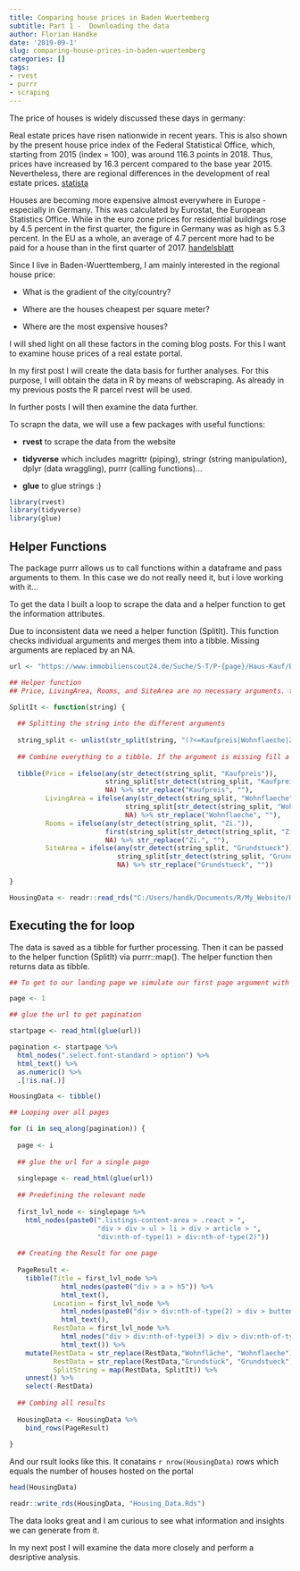 ```yaml
---
title: Comparing house prices in Baden Wuertemberg
subtitle: Part 1 -  Downloading the data
author: Florian Handke
date: '2019-09-1'
slug: comparing-house-prices-in-baden-wuertemberg
categories: []
tags:
- rvest
- purrr
- scraping
---
```


The price of houses is widely discussed these days in germany:

Real estate prices have risen nationwide in recent years. This is also shown by the present house price index of the Federal Statistical Office, which, starting from 2015 (index = 100), was around 116.3 points in 2018. Thus, prices have increased by 16.3 percent compared to the base year 2015. Nevertheless, there are regional differences in the development of real estate prices. [statista](https://de.statista.com/statistik/daten/studie/70265/umfrage/haeuserpreisindex-in-deutschland-seit-2000/)

Houses are becoming more expensive almost everywhere in Europe - especially in Germany. This was calculated by Eurostat, the European Statistics Office. While in the euro zone prices for residential buildings rose by 4.5 percent in the first quarter, the figure in Germany was as high as 5.3 percent. In the EU as a whole, an average of 4.7 percent more had to be paid for a house than in the first quarter of 2017.
[handelsblatt](https://www.handelsblatt.com/finanzen/immobilien/europaeischer-vergleich-hauspreise-in-deutschland-ueberdurchschnittlich-stark-gestiegen/22788824.html?ticket=ST-6190196-5Wioef2UO3o6HZwheSC6-ap1)

Since I live in Baden-Wuerttemberg, I am mainly interested in the regional house price:

+ What is the gradient of the city/country?

+ Where are the houses cheapest per square meter?

+ Where are the most expensive houses?

I will shed light on all these factors in the coming blog posts. For this I want to examine house prices of a real estate portal.

In my first post I will create the data basis for further analyses. For this purpose, I will obtain the data in R by means of webscraping. As already in my previous posts the R parcel rvest will be used.

In further posts I will then examine the data further.

To scrapn the data, we will use a few packages with useful functions:

* **rvest** to scrape the data from the website

* **tidyverse** which includes magrittr (piping), stringr (string manipulation), dplyr (data wraggling), purrr (calling functions)...

* **glue** to glue strings :)

```r
library(rvest)
library(tidyverse)
library(glue)
```

## Helper Functions

The package purrr allows us to call functions within a dataframe and pass arguments to them. In this case we do not really need it, but i love working with it...

To get the data I built a loop to scrape the data and a helper function to get the information attributes. 

Due to inconsistent data we need a helper function (SplitIt). This function checks individual arguments and merges them into a tibble. Missing arguments are replaced by an NA.


```r

url <- "https://www.immobilienscout24.de/Suche/S-T/P-{page}/Haus-Kauf/Baden-Wuerttemberg"

```


```r

## Helper function
## Price, LivingArea, Rooms, and SiteArea are no necessary arguments. therefore we need to check if they are existant.

SplitIt <- function(string) {
  
  ## Splitting the string into the different arguments
  
  string_split <- unlist(str_split(string, "(?<=Kaufpreis|Wohnflaeche|Zi.)"))
  
  ## Combine everything to a tibble. If the argument is missing fill a NA. Afterwards replace the name with ""
  
  tibble(Price = ifelse(any(str_detect(string_split, "Kaufpreis")),
                        string_split[str_detect(string_split, "Kaufpreis")],
                        NA) %>% str_replace("Kaufpreis", ""),
         LivingArea = ifelse(any(str_detect(string_split, "Wohnflaeche")),
                             string_split[str_detect(string_split, "Wohnflaeche")],
                             NA) %>% str_replace("Wohnflaeche", ""),
         Rooms = ifelse(any(str_detect(string_split, "Zi.")),
                        first(string_split[str_detect(string_split, "Zi.")]),
                        NA) %>% str_replace("Zi.", ""),
         SiteArea = ifelse(any(str_detect(string_split, "Grundstueck")),
                           string_split[str_detect(string_split, "Grundstueck")],
                           NA) %>% str_replace("Grundstueck", ""))
  
}

```

```r
HousingData <- readr::read_rds("C:/Users/handk/Documents/R/My_Website/Housing_Data.Rds")
```

## Executing the for loop

The data is saved as a tibble for further processing. Then it can be passed to the helper function (SplitIt) via purrr::map(). The helper function then returns data as tibble. 


```r

## To get to our landing page we simulate our first page argument with 1

page <- 1

## glue the url to get pagination

startpage <- read_html(glue(url))

pagination <- startpage %>% 
  html_nodes(".select.font-standard > option") %>% 
  html_text() %>% 
  as.numeric() %>% 
  .[!is.na(.)]

HousingData <- tibble()

## Looping over all pages

for (i in seq_along(pagination)) {
  
  page <- i
  
  ## glue the url for a single page
  
  singlepage <- read_html(glue(url))
  
  ## Predefining the relevant node
  
  first_lvl_node <- singlepage %>% 
    html_nodes(paste0(".listings-content-area > .react > ",
                      "div > div > ul > li > div > article > ",
                      "div:nth-of-type(1) > div:nth-of-type(2)"))
  
  ## Creating the Result for one page
  
  PageResult <- 
    tibble(Title = first_lvl_node %>% 
             html_nodes(paste0("div > a > h5")) %>% 
             html_text(),
           Location = first_lvl_node %>% 
             html_nodes(paste0("div > div:nth-of-type(2) > div > button")) %>% 
             html_text(),
           RestData = first_lvl_node %>% 
             html_nodes("div > div:nth-of-type(3) > div > div:nth-of-type(1)") %>% 
             html_text()) %>% 
    mutate(RestData = str_replace(RestData,"Wohnfläche", "Wohnflaeche"), ## stringr does not recognize umlauts
           RestData = str_replace(RestData,"Grundstück", "Grundstueck"),
           SplitString = map(RestData, SplitIt)) %>% 
    unnest() %>% 
    select(-RestData)
  
  ## Combing all results
  
  HousingData <- HousingData %>% 
    bind_rows(PageResult)
  
}

```
And our rsult looks like this. It conatains `r nrow(HousingData)` rows which equals the number of houses hosted on the portal

```r
head(HousingData)
```

```r
readr::write_rds(HousingData, "Housing_Data.Rds")
```

The data looks great and I am curious to see what information and insights we can generate from it.

In my next post I will examine the data more closely and perform a desriptive analysis. 
